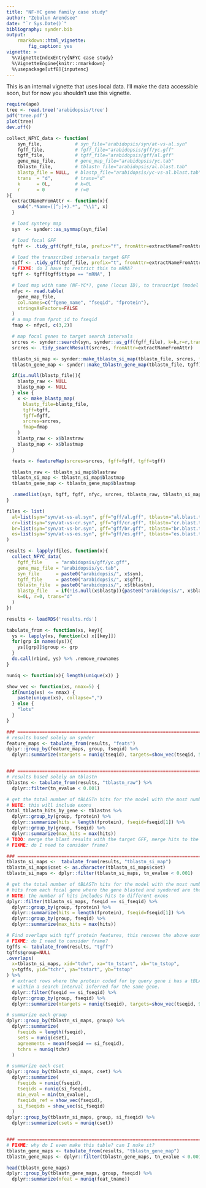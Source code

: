 ```yaml
---
title: "NF-YC gene family case study"
author: "Zebulun Arendsee"
date: "`r Sys.Date()`"
bibliography: synder.bib 
output:
    rmarkdown::html_vignette:
        fig_caption: yes 
vignette: >
  %\VignetteIndexEntry{NFYC case study}
  %\VignetteEngine{knitr::rmarkdown}
  %\usepackage[utf8]{inputenc}
---
```


This is an internal vignette that uses local data. I'll make the data
accessible soon, but for now you shouldn't use this vignette.

```r
require(ape)
tree <- read.tree('arabidopsis/tree')
pdf('tree.pdf')
plot(tree)
dev.off()
```

```r
collect_NFYC_data <- function(
    syn_file,            # syn_file="arabidopsis/syn/at-vs-al.syn"
    fgff_file,           # fgff_file="arabidopsis/gff/yc.gff"
    tgff_file,           # tgff_file="arabidopsis/gff/al.gff"
    gene_map_file,       # gene_map_file="arabidopsis/yc.tab"
    tblastn_file,        # tblastn_file="arabidopsis/al.blast.tab"
    blastp_file = NULL,  # blastp_file="arabidopsis/yc-vs-al.blast.tab"
    trans  = "d",        # trans="d"
    k      = 0L,         # k=0L
    r      = 0           # r=0
){
  extractNameFromAttr <- function(x){
    sub(".*Name=([^;]+).*", "\\1", x)
  }

  # load synteny map
  syn  <- synder::as_synmap(syn_file)

  # load focal GFF
  fgff <- .tidy_gff(fgff_file, prefix="f", fromAttr=extractNameFromAttr)

  # load the transcribed intervals target GFF
  tgff <- .tidy_gff(tgff_file, prefix="t", fromAttr=extractNameFromAttr)
  # FIXME: do I have to restrict this to mRNA?
  tgff <- tgff[tgff$ttype == "mRNA", ]

  # load map with name (NF-YC*), gene (locus ID), to transcript (model ID)
  nfyc <- read.table(
    gene_map_file,
    col.names=c("fgene_name", "fseqid", "fprotein"),
    stringsAsFactors=FALSE
  )
  # a map from fprot_id to fseqid
  fmap <- nfyc[, c(3,2)]

  # map focal genes to target search intervals 
  srcres <- synder::search(syn, synder::as_gff(fgff_file), k=k,r=r,trans=trans)
  srcres <- .tidy_searchResult(srcres, fromAttr=extractNameFromAttr)

  tblastn_si_map <- synder::make_tblastn_si_map(tblastn_file, srcres, fmap=fmap)
  tblastn_gene_map <- synder::make_tblastn_gene_map(tblastn_file, tgff)

  if(is.null(blastp_file)){
    blastp_raw <- NULL 
    blastp_map <- NULL
  } else {
    x <- make_blastp_map(
      blastp_file=blastp_file,
      tgff=tgff,
      fgff=fgff,
      srcres=srcres,
      fmap=fmap
    )
    blastp_raw <- x$blastraw
    blastp_map <- x$blastmap
  }

  feats <- featureMap(srcres=srcres, fgff=fgff, tgff=tgff)

  tblastn_raw <- tblastn_si_map$blastraw
  tblastn_si_map <- tblastn_si_map$blastmap
  tblastn_gene_map <- tblastn_gene_map$blastmap

  .namedlist(syn, tgff, fgff, nfyc, srcres, tblastn_raw, tblastn_si_map, tblastn_gene_map, blastp_raw, blastp_map, feats)
}

files <- list(
  al=list(syn="syn/at-vs-al.syn", gff="gff/al.gff", tblastn="al.blast.tab", blastp="yc-vs-al.blast.tab"),
  cr=list(syn="syn/at-vs-cr.syn", gff="gff/cr.gff", tblastn="cr.blast.tab"),
  br=list(syn="syn/at-vs-br.syn", gff="gff/br.gff", tblastn="br.blast.tab"),
  es=list(syn="syn/at-vs-es.syn", gff="gff/es.gff", tblastn="es.blast.tab")
)

results <- lapply(files, function(x){
  collect_NFYC_data(
    fgff_file     = "arabidopsis/gff/yc.gff",
    gene_map_file = "arabidopsis/yc.tab",
    syn_file      = paste0("arabidopsis/", x$syn),
    tgff_file     = paste0("arabidopsis/", x$gff),
    tblastn_file  = paste0("arabidopsis/", x$tblastn),
    blastp_file   = if(!is.null(x$blastp)){paste0("arabidopsis/", x$blastp)}else{NULL},
    k=0L, r=0, trans="d"
  )
})
```

```r
results <- loadRDS('results.rds')

tabulate_from <- function(xs, key){
  ys <- lapply(xs, function(x) x[[key]])
  for(grp in names(ys)){
    ys[[grp]]$group <- grp
  }
  do.call(rbind, ys) %>% .remove_rownames
}

nuniq <- function(x){ length(unique(x)) }

show_vec <- function(xs, nmax=5) {
  if(nuniq(xs) <= nmax) {
    paste(unique(xs), collapse=",")
  } else {
    "lots"
  }
}

### ===========================================================================
# results based solely on synder
feature_maps <- tabulate_from(results, "feats")
dplyr::group_by(feature_maps, group, fseqid) %>%
  dplyr::summarize(ntargets = nuniq(tseqid), targets=show_vec(tseqid, 5))


### ===========================================================================
# results based solely on tblastn
tblastns <- tabulate_from(results, "tblastn_raw") %>%
  dplyr::filter(tn_evalue < 0.001)

# get the total number of tBLASTn hits for the model with the most number of hits from each focal gene
# NOTE: this will include exons
total_tblastn_hits_by_gene <- tblastns %>%
  dplyr::group_by(group, fprotein) %>%
  dplyr::summarize(hits = length(fprotein), fseqid=fseqid[1]) %>%
  dplyr::group_by(group, fseqid) %>%
  dplyr::summarize(max_hits = max(hits))
# TODO: merge the blast results with the target GFF, merge hits to the same interval
# FIXME: do I need to consider frame?

### ===========================================================================
tblastn_si_maps <-  tabulate_from(results, "tblastn_si_map")
tblastn_si_maps$cset <- as.character(tblastn_si_maps$cset)
tblastn_si_maps <- dplyr::filter(tblastn_si_maps, tn_evalue < 0.001)

# get the total number of tBLASTn hits for the model with the most number of
# hits from each focal gene where the gene blasted and syndered are the same
# NOTE: the number of hits includes hits to different exons
dplyr::filter(tblastn_si_maps, fseqid == si_fseqid) %>%
  dplyr::group_by(group, fprotein) %>%
  dplyr::summarize(hits = length(fprotein), fseqid=fseqid[1]) %>%
  dplyr::group_by(group, fseqid) %>%
  dplyr::summarize(max_hits = max(hits))

# Find overlaps with tgff protein features, this resoves the above exon issue
# FIXME: do I need to consider frame?
tgffs <- tabulate_from(results, "tgff")
tgffs$group=NULL
.overlaps(
  x=tblastn_si_maps, xid="tchr", xa="tn_tstart", xb="tn_tstop",
  y=tgffs, yid="tchr", ya="tstart", yb="tstop"
) %>%
  # extract rows where the protein coded for by query gene i has a tBLASTn hit
  # within a search interval inferred for the same gene. 
  dplyr::filter(fseqid == si_fseqid) %>%
  dplyr::group_by(group, fseqid) %>%
  dplyr::summarize(ntargets = nuniq(tseqid), targets=show_vec(tseqid, 9))

# summarize each group
dplyr::group_by(tblastn_si_maps, group) %>%
  dplyr::summarize(
    fseqids = length(fseqid),
    sets = nuniq(cset),
    agreements = mean(fseqid == si_fseqid),
    tchrs = nuniq(tchr)
  )

# summarize each cset
dplyr::group_by(tblastn_si_maps, cset) %>%
  dplyr::summarize(
    fseqids = nuniq(fseqid),
    tseqids = nuniq(si_fseqid),
    min_eval = min(tn_evalue),
    fseqids_ref = show_vec(fseqid),
    si_fseqids = show_vec(si_fseqid)
  )
dplyr::group_by(tblastn_si_maps, group, si_fseqid) %>%
  dplyr::summarize(csets = nuniq(cset))


### ===========================================================================
# FIXME: why do I even make this table? can I nuke it?
tblastn_gene_maps <- tabulate_from(results, "tblastn_gene_map")
tblastn_gene_maps <- dplyr::filter(tblastn_gene_maps, tn_evalue < 0.001)

head(tblastn_gene_maps)
dplyr::group_by(tblastn_gene_maps, group, fseqid) %>%
  dplyr::summarize(nfeat = nuniq(feat_tname))

```
